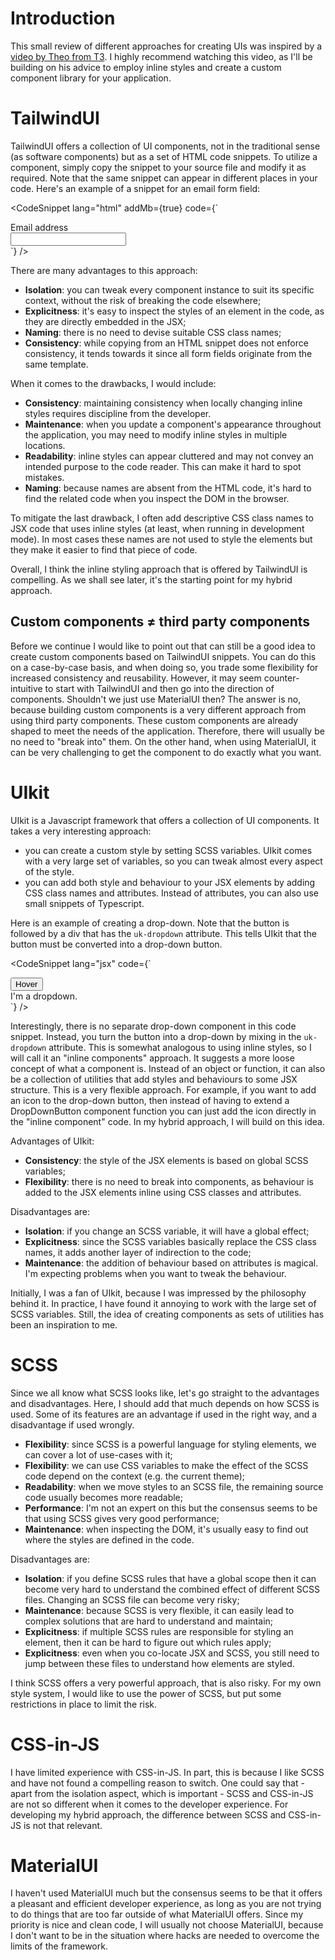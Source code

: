 # Introduction

This small review of different approaches for creating UIs was inspired by a [video by Theo from T3](https://www.youtube.com/watch?v=CQuTF-bkOgc).
I highly recommend watching this video, as I'll be building on his advice to employ inline styles and create a
custom component library for your application.

# TailwindUI

TailwindUI offers a collection of UI components, not in the traditional sense (as software components) but as a set of HTML code snippets.
To utilize a component, simply copy the snippet to your source file and modify it as required. Note that the same snippet can appear
in different places in your code. Here's an example of a snippet for an email form field:

<CodeSnippet
  lang="html"
  addMb={true}
  code={`
<div class="mb-6">
  <label
    for="email"
    class="mb-2 block text-sm font-medium leading-6 text-gray-900"
    >Email address</label
  >
  <div>
    <input
      id="email"
      name="email"
      type="email"
      class="block w-full rounded-md border-0 py-1.5 text-gray-900 shadow-sm ring-1 ring-inset ring-gray-300 placeholder:text-gray-400 focus:ring-2 focus:ring-inset focus:ring-indigo-600 sm:text-sm sm:leading-6"
    />
  </div>
</div>
`}
/>

There are many advantages to this approach:

- **Isolation**: you can tweak every component instance to suit its specific context, without the risk of breaking the code elsewhere;
- **Explicitness**: it's easy to inspect the styles of an element in the code, as they are directly embedded in the JSX;
- **Naming**: there is no need to devise suitable CSS class names;
- **Consistency**: while copying from an HTML snippet does not enforce consistency,
  it tends towards it since all form fields originate from the same template.

When it comes to the drawbacks, I would include:

- **Consistency**: maintaining consistency when locally changing inline styles requires discipline from the developer.
- **Maintenance**: when you update a component's appearance throughout the application, you may need to modify inline styles in multiple locations.
- **Readability**: inline styles can appear cluttered and may not convey an intended purpose to the code reader. This can make it hard to spot mistakes.
- **Naming**: because names are absent from the HTML code, it's hard to find the related code when you inspect the DOM in the browser.

To mitigate the last drawback, I often add descriptive CSS class names to JSX code that uses inline styles (at least, when running in development mode).
In most cases these names are not used to style the elements but they make it easier to find that piece of code.

Overall, I think the inline styling approach that is offered by TailwindUI is compelling.
As we shall see later, it's the starting point for my hybrid approach.

## Custom components ≠ third party components

Before we continue I would like to point out that can still be a good idea to create custom components based on TailwindUI snippets. You can do this
on a case-by-case basis, and when doing so, you trade some flexibility for increased consistency and reusability. However, it may seem counter-intuitive
to start with TailwindUI and then go into the direction of components. Shouldn't we just use MaterialUI then? The answer is no, because building custom
components is a very different approach from using third party components. These custom components are already shaped to meet the needs of the application.
Therefore, there will usually be no need to "break into" them. On the other hand, when using MaterialUI, it can be very challenging to
get the component to do exactly what you want.

# UIkit

UIkit is a Javascript framework that offers a collection of UI components. It takes a very interesting approach:

- you can create a custom style by setting SCSS variables. UIkit comes with a very large set of variables,
  so you can tweak almost every aspect of the style.
- you can add both style and behaviour to your JSX elements by adding CSS class names and attributes. Instead of attributes, you can also use
  small snippets of Typescript.

Here is an example of creating a drop-down. Note that the button is followed by a div that has the `uk-dropdown` attribute. This tells UIkit
that the button must be converted into a drop-down button.

<CodeSnippet
  lang="jsx"
  code={`
<div class="uk-inline">
    <button class="uk-button uk-button-default" type="button">Hover</button>
    <div uk-dropdown>I'm a dropdown.</div>
</div>
  `}
/>

Interestingly, there is no separate drop-down component in this code snippet. Instead, you turn the button into a drop-down by
mixing in the `uk-dropdown` attribute. This is somewhat analogous to using inline styles, so I will call it an "inline components" approach.
It suggests a more loose concept of what a component is. Instead of an object or function, it can also be a collection of utilities
that add styles and behaviours to some JSX structure. This is a very flexible approach. For example, if you want to add an icon to
the drop-down button, then instead of having to extend a DropDownButton component function you can just add the icon
directly in the "inline component" code. In my hybrid approach, I will build on this idea.

Advantages of UIkit:

- **Consistency**: the style of the JSX elements is based on global SCSS variables;
- **Flexibility**: there is no need to break into components, as behaviour is added to the JSX elements inline using CSS classes and attributes.

Disadvantages are:

- **Isolation**: if you change an SCSS variable, it will have a global effect;
- **Explicitness**: since the SCSS variables basically replace the CSS class names, it adds another layer of indirection to the code;
- **Maintenance**: the addition of behaviour based on attributes is magical. I'm expecting problems when you want to tweak the behaviour.

Initially, I was a fan of UIkit, because I was impressed by the philosophy behind it. In practice, I have found it annoying to work with the
large set of SCSS variables. Still, the idea of creating components as sets of utilities has been an inspiration to me.

# SCSS

Since we all know what SCSS looks like, let's go straight to the advantages and disadvantages. Here, I should add that much depends on how
SCSS is used. Some of its features are an advantage if used in the right way, and a disadvantage if used wrongly.

- **Flexibility**: since SCSS is a powerful language for styling elements, we can cover a lot of use-cases with it;
- **Flexibility**: we can use CSS variables to make the effect of the SCSS code depend on the context (e.g. the current theme);
- **Readability**: when we move styles to an SCSS file, the remaining source code usually becomes more readable;
- **Performance**: I'm not an expert on this but the consensus seems to be that using SCSS gives very good performance;
- **Maintenance**: when inspecting the DOM, it's usually easy to find out where the styles are defined in the code.

Disadvantages are:

- **Isolation**: if you define SCSS rules that have a global scope then it can become very hard to understand the combined effect of different SCSS files.
  Changing an SCSS file can become very risky;
- **Maintenance**: because SCSS is very flexible, it can easily lead to complex solutions that are hard to understand and maintain;
- **Explicitness**: if multiple SCSS rules are responsible for styling an element, then it can be hard to figure out which rules apply;
- **Explicitness**: even when you co-locate JSX and SCSS, you still need to jump between these files to understand how elements are styled.

I think SCSS offers a very powerful approach, that is also risky. For my own style system, I would like to use the power of SCSS, but put some
restrictions in place to limit the risk.

# CSS-in-JS

I have limited experience with CSS-in-JS. In part, this is because I like SCSS and have not found a compelling reason to switch.
One could say that - apart from the isolation aspect, which is important - SCSS and CSS-in-JS are not so different when it
comes to the developer experience. For developing my hybrid approach, the difference between SCSS and CSS-in-JS is not that relevant.

# MaterialUI

I haven't used MaterialUI much but the consensus seems to be that it offers a pleasant and efficient developer experience, as long as you are
not trying to do things that are too far outside of what MaterialUI offers. Since my priority is nice and clean code, I will usually not
choose MaterialUI, because I don't want to be in the situation where hacks are needed to overcome the limits of the framework.
